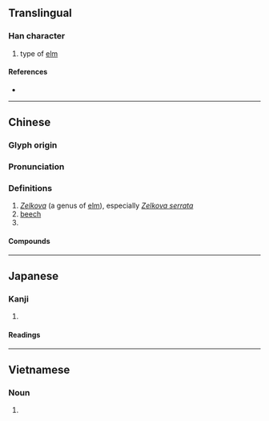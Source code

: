 {{also|欅|𣟱|榉}}
{{character info}}
==Translingual==

===Han character===
{{Han char|rn=75|rad=木|as=17|sn=21|four=47952|canj=DHCQ|ids=⿰木舉}}

# type of [[elm]]

====References====
* {{Han ref|kx=0562.101|hdz=21317.030|uh=6AF8|ud=27384|bh=F5D1|bd=62929}}

----

==Chinese==
{{zh-forms|s=榉|alt=欅,𣟱,﨔}}

===Glyph origin===
{{Han etym}}

===Pronunciation===
{{zh-pron
|m=jǔ
|c=geoi2
|mc=y
|oc=y
|ma=
|cat=n
}}

===Definitions===
{{zh-hanzi}}

# ''[[Zelkova]]'' (a genus of [[elm]]), especially ''[[Zelkova serrata]]''
# [[beech]]
# {{zh-used|櫸柳|{{taxlink|Pterocarya stenoptera|species}}}}

====Compounds====
{{zh-der|櫸樹|山毛櫸|櫸柳|櫸木}}

----

==Japanese==

===Kanji===
{{ja-kanji|grade=|rs=字00}}

# {{alternative form of|ja|欅}}

====Readings====
{{ja-readings
|goon=こ
|kanon=きょ
|kun=けやき-
}}

----

==Vietnamese==
{{vi-hantutab}}

===Noun===
{{vi-noun|sc=Hani}}

# {{han tu form of|cử|[[zelkova]]}}